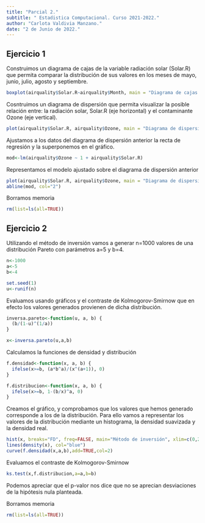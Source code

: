 ```yaml
---
title: "Parcial 2."
subtitle: " Estadistica Computacional. Curso 2021-2022."
author: "Carlota Valdivia Manzano."
date: "2 de Junio de 2022."
---
```


## Ejercicio 1

Construimos un diagrama de cajas de la variable radiación solar (Solar.R) que permita comparar la distribución de sus valores en los meses de mayo, junio, julio, agosto y septiembre.

```r
boxplot(airquality$Solar.R~airquality$Month, main = "Diagrama de cajas de las variables Solar.R y Month")
```

Cosntruimos un diagrama de dispersión que permita visualizar la posible relación entre: la radiación solar, Solar.R (eje horizontal) y el contaminante Ozone (eje vertical).
```r
plot(airquality$Solar.R, airquality$Ozone, main = "Diagrama de dispersión")
```

Ajustamos a los datos del diagrama de dispersión anterior la recta de regresión y la superponemos en el gráfico.
```r
mod<-lm(airquality$Ozone ~ 1 + airquality$Solar.R)
```

Representamos el modelo ajustado sobre el diagrama de dispersión anterior

```r
plot(airquality$Solar.R, airquality$Ozone, main = "Diagrama de dispersión")
abline(mod, col="2")
```

Borramos memoria

```r
rm(list=ls(all=TRUE))
```


## Ejercicio 2
Utilizando el método de inversión vamos a generar n=1000 valores de una distribución 
Pareto con parámetros a=5 y b=4.

```r
n<-1000
a<-5
b<-4

set.seed(1)
u<-runif(n)
```

Evaluamos usando gráficos y el contraste de Kolmogorov-Smirnow que en efecto los valores
generados provienen de dicha distribución.

```r
inversa.pareto<-function(u, a, b) {
  (b/(1-u)^(1/a))
}

x<-inversa.pareto(u,a,b)
```

Calculamos la funciones de densidad y distribución

```r
f.densidad<-function(x, a, b) {
  ifelse(x>=b, (a*b^a)/(x^(a+1)), 0)
}

f.distribucion<-function(x, a, b) {
  ifelse(x>=b, 1-(b/x)^a, 0)
}
```

Creamos el gráfico, y comprobamos que los valores que hemos generado corresponde a los de la distribución. Para ello vamos a representar los valores de la distribución mediante un histograma, la densidad suavizada y la densidad real.

```r
hist(x, breaks="FD", freq=FALSE, main="Método de inversión", xlim=c(0,20),ylim=c(0,1.3))
lines(density(x), col="blue")
curve(f.densidad(x,a,b),add=TRUE,col=2)
```

Evaluamos el contraste de Kolmogorov-Smirnow

```r
ks.test(x,f.distribucion,a=a,b=b)
```

Podemos apreciar que el p-valor nos dice que no se aprecian desviaciones de la hipótesis nula planteada.

Borramos memoria

```r
rm(list=ls(all=TRUE))
```
